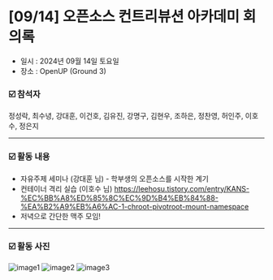 # [09/14] 오픈소스 컨트리뷰션 아카데미 회의록

- 일시 : 2024년 09월 14일 토요일
- 장소 : OpenUP (Ground 3)

### ☑️ 참석자

정성락, 최수녕, 강대훈, 이건호, 김유진, 강명구, 김현우, 조하은, 정찬영, 허인주, 이호수, 정은지

---

### ☑️ 활동 내용

- 자유주제 세미나 (강대훈 님) - 학부생의 오픈소스를 시작한 계기
- 컨테이너 격리 실습 (이호수 님) https://leehosu.tistory.com/entry/KANS-%EC%BB%A8%ED%85%8C%EC%9D%B4%EB%84%88-%EA%B2%A9%EB%A6%AC-1-chroot-pivotroot-mount-namespace
- 저녁으로 간단한 맥주 모임!

---

### ☑️ 활동 사진

![image1](./images/240914_1.jpg)
![image2](./images/240914_2.jpg)
![image3](./images/240914_3.jpg)
